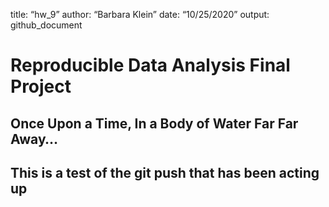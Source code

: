 
title: "hw_9"
author: "Barbara Klein"
date: "10/25/2020"
output: github_document

# **Reproducible Data Analysis Final Project**
## Once Upon a Time, In a Body of Water Far Far Away...
## This is a test of the git push that has been acting up


